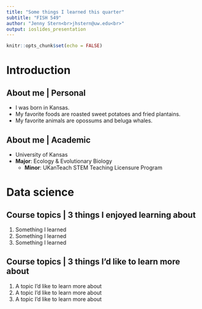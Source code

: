 ```yaml
---
title: "Some things I learned this quarter"
subtitle: "FISH 549"
author: "Jenny Stern<br>jhstern@uw.edu<br>"
output: ioslides_presentation
---
```


```r
knitr::opts_chunk$set(echo = FALSE)
```

# Introduction

## About me  | Personal

- I was born in Kansas.
- My favorite foods are roasted sweet potatoes and fried plantains.
- My favorite animals are opossums and beluga whales.

## About me  | Academic

- University of Kansas
- **Major**: Ecology & Evolutionary Biology
     - **Minor**: UKanTeach STEM Teaching Licensure Program 

# Data science

## Course topics  | 3 things I enjoyed learning about
  1) Something I learned 
  2) Something I learned 
  3) Something I learned 

## Course topics  | 3 things I’d like to learn more about
  1) A topic I'd like to learn more about
  2) A topic I'd like to learn more about
  3) A topic I'd like to learn more about
  
## {data-background=img/della.png data-background-size=cover}
